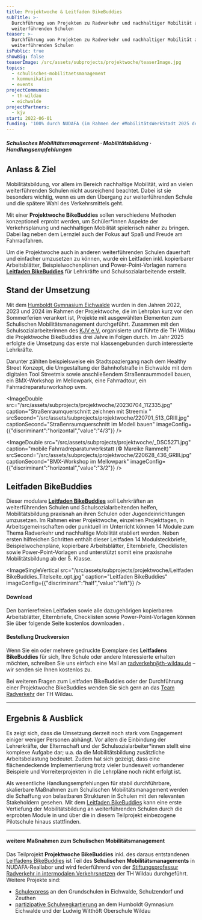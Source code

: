 ```yaml
---
title: Projektwoche & Leitfaden BikeBuddies
subTitle: >-
  Durchführung von Projekten zu Radverkehr und nachhaltiger Mobilität an
  weiterführenden Schulen 
teaser: >-
  Durchführung von Projekten zu Radverkehr und nachhaltiger Mobilität an
  weiterführenden Schulen 
isPublic: true
showBig: false
teaserImage: /src/assets/subprojects/projektwoche/teaserImage.jpg
topics:
  - schulisches-mobilitaetsmanagement
  - kommunikation
  - events
projectCommunes:
  - th-wildau
  - eichwalde
projectPartners:
  - kjv
start: 2022-06-01
funding: '100% durch NUDAFA (im Rahmen der #MobilitätsWerkStadt 2025 des BMFTR)'
---
```

###### **Schulisches Mobilitätsmanagement · Mobilitätsbildung · Handlungsempfehlungen**

## **Anlass & Ziel**

Mobilitätsbildung, vor allem im Bereich nachhaltige Mobilität, wird an vielen weiterführenden Schulen nicht ausreichend beachtet. Dabei ist sie besonders wichtig, wenn es um den Übergang zur weiterführenden Schule und die spätere Wahl des Verkehrsmittels geht.&#x20;

Mit einer **Projektwoche BikeBuddies** sollen verschiedene Methoden konzeptionell erprobt werden, um Schüler\*innen Aspekte der Verkehrsplanung und nachhaltigen Mobilität spielerisch näher zu bringen. Dabei lag neben dem Lernziel auch der Fokus auf Spaß und Freude am Fahrradfahren.

Um die Projektwoche auch in anderen weiterführenden Schulen dauerhaft und einfacher umzusetzen zu können, wurde ein Leitfaden inkl. kopierbarer Arbeitsblätter, Beispielwochenplänen und Power-Point-Vorlagen namens [**Leitfaden BikeBuddies**](https://data.fid-move.de/dataset/leitfaden-bikebuddies) für Lehrkräfte und Schulsozialarbeitende erstellt.

## **Stand der Umsetzung**

Mit dem [Humboldt Gymnasium Eichwalde](https://www.humboldt-gymnasium-eichwalde.de/) wurden in den Jahren 2022, 2023 und 2024 im Rahmen der Projektwoche, die im Lehrplan kurz vor den Sommerferien verankert ist, Projekte mit ausgewählten Elementen zum Schulischen Mobilitätsmanagement durchgeführt. Zusammen mit den Schulsozialarbeiterinnen des [KJV e.V.](https://www.kjv.de/) organisierte und führte die TH Wildau die Projektwoche BikeBuddies drei Jahre in Folgen durch. Im Jahr 2025 erfolgte die Umsetzung das erste mal klassengebunden durch interessierte Lehrkräfte.

Darunter zählten beispielsweise ein Stadtspaziergang nach dem Healthy Street Konzept, die Umgestaltung der Bahnhofstraße in Eichwalde mit dem digitalen Tool Streetmix sowie anschließendem Straßenraummodell bauen, ein BMX-Workshop im Mellowpark, eine Fahrradtour, ein Fahrradreparaturworkshop uvm.&#x20;

<ImageDouble src="/src/assets/subprojects/projektwoche/20230704_112335.jpg" caption="Straßenraumquerschnitt zeichnen mit Streemix " srcSecond="/src/assets/subprojects/projektwoche/220701_513_GRIII.jpg" captionSecond="Straßenraumquerschnitt im Modell bauen" imageConfig={{"discriminant":"horizontal","value":"4/3"}} />

<ImageDouble src="/src/assets/subprojects/projektwoche/_DSC5271.jpg" caption="mobile Fahrradreparaturwerkstatt (© Mareike Rammelt)" srcSecond="/src/assets/subprojects/projektwoche/220628_436_GRIII.jpg" captionSecond="BMX-Workshop im Mellowpark" imageConfig={{"discriminant":"horizontal","value":"3/2"}} />

## Leitfaden BikeBuddies

Dieser modulare [**Leitfaden BikeBuddies**](https://data.fid-move.de/dataset/49f6ea3e-2b27-41ab-8107-769709e5ecb7/resource/895e0451-12a9-49cc-b301-748c6f486d2d/download/leitfaden-bikebuddies-bf.pdf) soll Lehrkräften an weiterführenden Schulen und Schulsozialarbeitenden helfen, Mobilitätsbildung praxisnah an ihren Schulen oder Jugendeinrichtungen umzusetzen. Im Rahmen einer Projektwoche, einzelnen Projekttagen, in Arbeitsgemeinschaften oder punktuell im Unterricht können 14 Module zum Thema Radverkehr und nachhaltige Mobilität etabliert werden. Neben ersten hilfreichen Schritten enthält dieser Leitfaden 14 Modulsteckbriefe, Beispielwochenpläne, kopierbare Arbeitsblätter, Elternbriefe, Checklisten sowie Power-Point-Vorlagen und unterstützt somit eine praxisnahe Mobilitätsbildung ab der 5. Klasse.

<ImageSingleVertical src="/src/assets/subprojects/projektwoche/Leitfaden BikeBuddies_Titelseite_opt.jpg" caption="Leitfaden BikeBuddies" imageConfig={{"discriminant":"half","value":"left"}} />



#### Download&#x20;

Den barrierefreien Leitfaden sowie alle dazugehörigen kopierbaren Arbeitsblätter, Elternbriefe, Checklisten sowie Power-Point-Vorlagen können Sie über folgende Seite kostenlos downloaden <TextLinkArrow href="https://data.fid-move.de/dataset/leitfaden-bikebuddies" display="Download aller Materialien zum Leitfaden BikeBuddies" external />.

<DownloadLink href="/files/projektwoche/Leitfaden-BikeBuddies-bf.pdf" display="Leitfaden BikeBuddies" button />



#### **Bestellung Druckversion**

Wenn Sie ein oder mehrere gedruckte Exemplare des **Leitfadens BikeBuddies** für sich, Ihre Schule oder andere Interessierte erhalten möchten, schreiben Sie uns einfach eine Mail an [radverkehr@th-wildau.de](mailto:radverkehr@th-wildau.de) – wir senden sie Ihnen kostenlos zu.

Bei weiteren Fragen zum Leitfaden BikeBuddies oder der Durchführung einer Projektwoche BikeBuddies wenden Sie sich gern an das [Team Radverkehr](mailto:radverkehr@th-wildau.de) der TH Wildau.

---

## Ergebnis & Ausblick&#x20;

Es zeigt sich, dass die Umsetzung derzeit noch stark vom Engagement einiger weniger Personen abhängt. Vor allem die Einbindung der Lehrerkräfte, der Elternschaft und der Schulsozialarbeiter\*innen stellt eine komplexe Aufgabe dar; u.a. da die Mobilitätsbildung zusätzliche Arbeitsbelastung bedeutet. Zudem hat sich gezeigt, dass eine flächendeckende Implementierung trotz vieler bundesweit vorhandener Beispiele und Vorreiterprojekten in die Lehrpläne noch nicht erfolgt ist.

Als wesentliche Handlungsempfehlungen für stabil durchführbare, skalierbare Maßnahmen zum Schulischen Mobilitätsmanagement werden die Schaffung von belastbaren Strukturen in Schulen mit den relevanten Stakeholdern gesehen. Mit dem [Leitfaden BikeBuddies](https://data.fid-move.de/dataset/leitfaden-bikebuddies) kann eine erste Vertiefung der Mobilitätsbildung an weiterführenden Schulen durch die erprobten Module in und über die in diesem Teilprojekt einbezogene Pilotschule hinaus stattfinden.

---

#### weitere Maßnahmen zum Schulischen Mobilitätsmanagement&#x20;

Das Teilprojekt **Projektwoche BikeBuddies** inkl. des daraus entstandenen [Leitfadens BikeBuddies](https://data.fid-move.de/dataset/leitfaden-bikebuddies) ist Teil des **Schulischen Mobilitätsmanagements** in NUDAFA-Reallabor und wird federführend von der [Stiftungsprofessur Radverkehr in intermodalen Verkehrsnetzen](https://www.th-wildau.de/index.php?id=28606) der TH Wildau durchgeführt. Weitere Projekte sind:

* [Schulexpress](https://www.nudafa.de/teilprojekte/schulexpress/) an den Grundschulen in Eichwalde, Schulzendorf und Zeuthen&#x20;
* [partizipative Schulwegkartierung](https://www.nudafa.de/teilprojekte/partizipative-schulwegkartierung/) an dem Humboldt Gymnasium Eichwalde und der Ludwig Witthöft Oberschule Wildau
